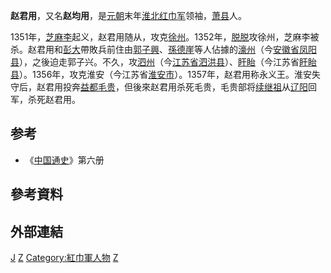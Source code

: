 '''赵君用'''{{BD|1319年||1359年||catIdx=Z}}，又名'''赵均用'''，是[[元朝|元朝]]末年[[淮北|淮北]][[红巾军|红巾军]]领袖，[[萧县|萧县]]人。

1351年，[[芝麻李|芝麻李]]起义，赵君用随从，攻克[[徐州|徐州]]。1352年，[[脱脱|脱脱]]攻徐州，芝麻李被杀。赵君用和[[彭大|彭大]]帶敗兵前住由[[郭子興|郭子興]]、[[孫德崖|孫德崖]]等人佔據的[[濠州|濠州]]（今[[安徽省|安徽省]][[凤阳县|凤阳县]]），之後迫走郭子兴。不久，攻[[泗州|泗州]]（今[[江苏省|江苏省]][[泗洪县|泗洪县]]）、[[盱眙|盱眙]]（今江苏省[[盱眙县|盱眙县]]）。1356年，攻克淮安（今江苏省[[淮安市|淮安市]]）。1357年，赵君用称永义王。淮安失守后，赵君用投奔[[益都|益都]][[毛貴_(元朝)|毛贵]]，但後來赵君用杀死毛贵，毛贵部将[[续继祖|续继祖]]从[[辽阳|辽阳]]回军，杀死赵君用。

== 参考 ==
*《[[中国通史|中国通史]]》第六册

== 參考資料 ==
{{Reflist}}

== 外部連結 ==

{{中國民變起事領袖}}

[[Category:赵姓|J]]
[[Category:元朝民变领袖|Z]]
[[Category:紅巾軍人物|Category:紅巾軍人物]]
[[Category:元朝战争身亡者|Z]]